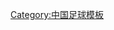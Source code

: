 {{Navbox
|name= 中国足球协会最佳教练
|title= [[中国足球协会]]最佳教练
|state = {{{state|autocollapse}}}
|listclass = hlist
|nowrapitems = yes
|titlestyle = background:gold;
|list1=
* 1994: [[张宏根]]
* 1995：[[徐根宝]]
* 1996：[[迟尚斌]]
* 1997：[[迟尚斌]]
* 1998：[[徐根宝]]
* 1999：[[斯洛博丹·桑特拉奇|桑特拉奇]]
* 2000：[[李章洙]]
* 2001：[[米洛拉德·科萨诺维奇|科萨诺维奇]]
* 2002：[[朱广沪]]
* 2003：[[吴金贵]]
* 2004：[[朱广沪]]
* 2005：[[弗拉基米尔·彼得洛维奇|彼得洛维奇]]
* 2006：[[留比萨·图巴科维奇|-{zh-hans:图巴科维奇;zh-hk:杜巴高域;}-]]
* 2007：[[高洪波 (足球运动员)|高洪波]]
* 2008：[[留比萨·图巴科维奇|-{zh-hans:图巴科维奇;zh-hk:杜巴高域;}-]]
* 2009：[[唐尧东]]
* 2010：[[布兰科·伊万科维奇|-{zh-cn:伊万科维奇;zh-tw:伊萬科維奇;zh-hk:艾雲高域;}-]]
* 2011：[[马林 (足球运动员)|马林]]
* 2012：[[德拉甘·奥库卡|-{zh-hans:奥库卡;zh-hk:奧古卡;}-]]
* 2013：[[马尔切洛·里皮|-{zh-hans:里皮;zh-hk:納比;zh-tw:里皮;}-]]
* 2014：[[格雷戈里奥·曼萨诺|-{zh-hans:曼萨诺;zh-hk:文沙奴;zh-tw:曼薩諾;}-]]
* 2015：[[路易斯·菲利佩·斯科拉里|-{zh-hans:斯科拉里; zh-hk:史高拉利; zh-tw:斯科拉里}-]]
* 2016：[[路易斯·菲利佩·斯科拉里|-{zh-hans:斯科拉里; zh-hk:史高拉利; zh-tw:斯科拉里}-]]
* 2017：[[法比奥·卡纳瓦罗|-{zh-hk:簡拿華路;zh-hans:卡纳瓦罗;zh-tw:卡納瓦羅;}-]]
* 2018：[[李霄鹏]]
* 2019：[[李霄鹏]]
}} 
<noinclude>
{{DEFAULTSORT:China football 2nd level league champions}}
[[Category:中国足球模板]]
</noinclude>